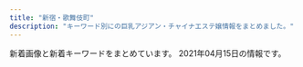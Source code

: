 ```yaml
---
title: "新宿・歌舞伎町"
description: "キーワード別にの巨乳アジアン・チャイナエステ嬢情報をまとめました。"
---
```


新着画像と新着キーワードをまとめています。
2021年04月15日の情報です。

<DmmAffiliateIns />
<KeywordTable
  shops={
    [
    {
        "img_links": [
            "http://www.night.ne.jp/nightnet/img/7.jpg",
            "http://www.night.ne.jp/tokyo/gyoen/img/view_3.jpg",
            "http://www.night.ne.jp/tokyo/gyoen/img/skill_1.jpg",
            "http://www.night.ne.jp/nightnet/img/1.jpg",
            "http://www.night.ne.jp/nightnet/img/2.jpg",
            "http://www.night.ne.jp/_format/W/img/whats_news.jpg",
            "http://www.night.ne.jp/nightnet/img/10.jpg",
            "http://www.night.ne.jp/tokyo/gyoen/img/skill_2.jpg",
            "http://www.night.ne.jp/tokyo/gyoen/img/index_skill.jpg",
            "http://www.night.ne.jp/tokyo/gyoen/img/qr_code.jpg",
            "http://www.night.ne.jp/nightnet/img/15.jpg",
            "http://www.night.ne.jp/nightnet/img/3.jpg",
            "http://www.night.ne.jp/nightnet/img/4.jpg",
            "http://www.night.ne.jp/tokyo/gyoen/img/view_1.jpg",
            "http://www.night.ne.jp/nightnet/img/8.jpg",
            "http://www.night.ne.jp/tokyo/gyoen/img/index_view.jpg",
            "http://www.night.ne.jp/tokyo/gyoen/img/view_4.jpg",
            "http://www.night.ne.jp/nightnet/img/6.jpg",
            "http://www.night.ne.jp/nightnet/img/17.jpg",
            "http://www.night.ne.jp/tokyo/gyoen/img/view_2.jpg",
            "http://www.night.ne.jp/nightnet/img/12a.jpg",
            "http://www.night.ne.jp/nightnet/img/14.jpg",
            "http://www.night.ne.jp/nightnet/img/5.jpg",
            "http://www.night.ne.jp/_format/W/img/index_enter_1.jpg",
            "http://www.night.ne.jp/tokyo/gyoen/img/index.jpg",
            "http://www.night.ne.jp/nightnet/img/16.jpg",
            "http://www.night.ne.jp/nightnet/img/9.jpg",
            "http://www.night.ne.jp/nightnet/img/13.jpg",
            "http://www.night.ne.jp/nightnet/img/11.jpg",
            "http://www.night.ne.jp/tokyo/gyoen/img/index_top.jpg",
            "http://www.night.ne.jp/_format/W/img/whats_view.jpg",
            "http://www.night.ne.jp/_format/W/img/whats_skill.jpg",
            "http://www.night.ne.jp/tokyo/gyoen/img/skill_3.jpg"
        ],
        "keywords": {},
        "station": "\u65b0\u5bbf\u5fa1\u82d1\u524d\u99c53\u756a\u51fa\u53e3",
        "name": "\u5fa1\u82d1 -\u304e\u3087\u3048\u3093-",
        "url": "http://www.night.ne.jp/tokyo/gyoen/"
    },
    {
        "img_links": [
            "http://aroma-massage.red/images/int.jpg",
            "http://aroma-massage.red/images/cg5.jpg",
            "http://aroma-massage.red/images/option.jpg",
            "http://aroma-massage.red/images/cg2.jpg",
            "http://aroma-massage.red/images/cg4.jpg",
            "http://aroma-massage.red/images/sysl.jpg",
            "http://aroma-massage.red/images/cg6.jpg",
            "http://aroma-massage.red/images/creditcard.jpg",
            "http://aroma-massage.red/images/nft.jpg",
            "http://aroma-massage.red/images/sta2.jpg",
            "http://aroma-massage.red/images/fbt.jpg",
            "http://aroma-massage.red/images/tm.png",
            "http://aroma-massage.red/images/qr.jpg",
            "http://aroma-massage.red/images/card.jpg",
            "http://aroma-massage.red/images/fbb.jpg",
            "http://aroma-massage.red/images/sta1.jpg",
            "http://aroma-massage.red/images/cg1.jpg",
            "http://aroma-massage.red/images/toph.png",
            "http://aroma-massage.red/images/sta6.jpg",
            "http://aroma-massage.red/images/acb.jpg",
            "http://aroma-massage.red/images/sta4.jpg",
            "http://aroma-massage.red/images/kan.jpg",
            "http://aroma-massage.red/images/stal.jpg",
            "http://aroma-massage.red/images/sta5.jpg",
            "http://aroma-massage.red/images/cg3.jpg",
            "http://aroma-massage.red/images/sta3.jpg"
        ],
        "url": "http://aroma-massage.red/",
        "keywords": {
            "E": 10,
            "D": 20
        },
        "station": "JR\u65b0\u5bbf\u99c5\u6771\u53e3",
        "name": "\u30c6\u30bb\u30e9-Tethera-"
    },
    {
        "keywords": {},
        "station": "JR\u65b0\u5bbf\u99c5\u6771\u53e3",
        "name": "\u30d4\u30e5\u30a2\u30ea\u30be\u30fc\u30c8II",
        "url": "http://pure-resort.tyo.cm/",
        "img_links": []
    },
    {
        "station": "JR\u65b0\u5bbf\u99c5\u6771\u53e3",
        "keywords": {
            "C": 1
        },
        "url": "http://crystal-est.net/",
        "name": "\u30af\u30ea\u30b9\u30bf\u30eb",
        "img_links": [
            "http://crystal-est.net/uploads/crystal/2017/03/bnr_side_042.png",
            "http://crystal-est.net/uploads/crystal/2017/03/r3.jpg",
            "http://crystal-est.net/uploads/crystal/images/no-photo.jpg",
            "http://crystal-est.net/uploads/crystal/2018/07/wechatimg31.jpeg",
            "http://crystal-est.net/uploads/crystal/2017/04/web.png",
            "http://ruby-es.com/uploads/rubyes/2017/02/img_info_04.png",
            "http://crystal-est.net/uploads/crystal/2017/03/subvisual_qa.png",
            "http://crystal-est.net/uploads/crystal/2017/03/subvisual_info.png",
            "http://crystal-est.net/uploads/crystal/2017/03/r4.jpg",
            "http://crystal-est.net/uploads/crystal/2017/03/r2.jpg",
            "http://crystal-est.net/uploads/crystal/2017/02/ameba.jpg",
            "http://crystal-est.net/uploads/crystal/2020/12/img_6830.jpg",
            "http://crystal-est.net/uploads/crystal/2017/03/bnr_side_032.png",
            "http://crystal-est.net/uploads/crystal/2017/03/btn_top_03.png",
            "http://crystal-est.net/uploads/crystal/2018/07/wechatimg26.jpeg",
            "http://crystal-est.net/uploads/crystal/2018/08/wechatimg49.jpeg",
            "http://crystal-est.net/uploads/crystal/images/subvisual_staff.png",
            "http://ruby-es.com/uploads/rubyes/2017/02/img_info_03.png",
            "http://crystal-est.net/uploads/crystal/2018/07/wechatimg125.jpeg",
            "http://crystal-est.net/uploads/crystal/2017/03/ruby6.png",
            "http://ruby-es.com/uploads/rubyes/2017/02/img_info_01.png",
            "http://crystal-est.net/uploads/crystal/images/xing.png",
            "http://crystal-est.net/uploads/crystal/2017/02/wifi.jpg",
            "http://ruby-es.com/uploads/rubyes/2017/02/img_info_06.png",
            "http://crystal-est.net/uploads/crystal/images/icon_flower.png",
            "http://crystal-est.net/uploads/crystal/images/p01.png",
            "http://crystal-est.net/uploads/crystal/2018/05/mayu1.jpeg",
            "http://crystal-est.net/uploads/crystal/2017/03/btn_top_02.png",
            "http://crystal-est.net/uploads/crystal/2020/11/tel.jpg",
            "http://crystal-est.net/uploads/crystal/2017/03/icon_flower.png",
            "http://crystal-est.net/uploads/crystal/2017/04/line2.png",
            "http://crystal-est.net/uploads/crystal/2017/03/bnr_side_052.png",
            "http://ruby-es.com/uploads/rubyes/2017/02/img_info_05.png",
            "http://ruby-es.com/uploads/rubyes/2017/02/img_info_02.png",
            "http://crystal-est.net/uploads/crystal/2020/12/img_6902.jpg",
            "http://crystal-est.net/uploads/crystal/2017/03/subvisual_enquete1.png",
            "http://crystal-est.net/uploads/crystal/2017/03/subvisual_reserve.png",
            "http://crystal-est.net/uploads/crystal/2017/03/subvisual_magazine1.png",
            "http://crystal-est.net/uploads/crystal/2017/04/leftmovie.png",
            "http://crystal-est.net/uploads/crystal/2017/03/subvisual_contact.png",
            "http://crystal-est.net/uploads/crystal/2018/05/webwxgetmsgimg.jpeg",
            "http://crystal-est.net/uploads/crystal/2017/03/treatment2.png",
            "http://crystal-est.net/uploads/crystal/2017/03/bnr_side_credit1.png",
            "http://crystal-est.net/uploads/crystal/2017/04/bnr_side_01.png",
            "http://crystal-est.net/uploads/crystal/2017/03/btn_top_01.png",
            "http://crystal-est.net/uploads/crystal/2018/08/wechatimg51.jpeg",
            "http://crystal-est.net/uploads/crystal/2017/03/r1.jpg",
            "http://crystal-est.net/uploads/crystal/2018/07/wechatimg30.jpeg",
            "http://crystal-est.net/uploads/crystal/2017/03/subvisual_link.png"
        ]
    },
    {
        "keywords": {
            "C": 17
        },
        "station": "JR\u65b0\u5bbf\u99c5\u5357\u53e3",
        "img_links": [
            "http://aes-aroma.com/staff/ai/01.jpg",
            "http://aes-aroma.com/img/ttl_mobile.png",
            "http://aes-aroma.com/staff/nana/01.jpg",
            "http://aes-aroma.com/staff/yoko/01.jpg",
            "http://aes-aroma.com/i/files/homeimg.jpg",
            "http://aes-aroma.com/pic/head.png",
            "http://aes-aroma.com/staff/kaori/01.jpg",
            "http://aes-aroma.com/staff/yoko/02.jpg",
            "http://aes-aroma.com/img/ttl_staff.png",
            "http://aes-aroma.com/img/ttl_rec.png",
            "http://aes-aroma.com/staff/koko/01.jpg",
            "http://aes-aroma.com/img/ttl_pickup.png",
            "http://aes-aroma.com/staff/mimi/01.jpg",
            "http://aes-aroma.com/staff/yuri/01.jpg",
            "http://aes-aroma.com/img/ttl_tnew.png",
            "http://aes-aroma.com/staff/miki/01.jpg"
        ],
        "name": "\u7652\u3057\u306e\u5bbf",
        "url": "http://aes-aroma.com/"
    },
    {
        "keywords": {
            "C": 1,
            "88": 4,
            "87": 2,
            "89": 1,
            "90": 2,
            "86": 2,
            "F": 1,
            "E": 1,
            "D": 8
        },
        "name": "CLEAR-\u30af\u30ea\u30a2-",
        "url": "http://clear-es.net/",
        "station": "\u897f\u6b66\u65b0\u5bbf\u99c5\u5317\u53e3",
        "img_links": [
            "http://clear-es.net/images/index_06.jpg",
            "http://clear-es.net/images/index_23.jpg",
            "http://clear-es.net/uploads/deba56537604611ac3b8da004b92d809.jpg",
            "http://clear-es.net/uploads/c1f6d0346f5cb109ac62c21a58c7deff.jpg",
            "http://clear-es.net/yamituki-n/uploads/images/yui01.jpg",
            "http://clear-es.net/images/index_14.jpg",
            "http://clear-es.net/uploads/2aa97908694153fb149943f0b8445352.jpg",
            "http://clear-es.net/my_work/images/pic1.png",
            "http://clear-es.net/images/index_12.jpg",
            "http://clear-es.net/images/index_03.jpg",
            "http://clear-es.net/images/girls_11.jpg",
            "http://clear-es.net/images/index_27.jpg",
            "http://clear-es.net/images/index_21.jpg",
            "http://clear-es.net/images/index_18.jpg",
            "http://clear-es.net/yamituki-n/uploads/images/rena02.jpg",
            "http://clear-es.net/yamituki-n/uploads/images/mika03s.jpg",
            "http://clear-es.net/images/index_09.jpg",
            "http://clear-es.net/images/index_02.jpg",
            "http://clear-es.net/images/index_01.jpg",
            "http://clear-es.net/uploads/e1133a4ba0f8c81f9d272f5793bda380.jpg",
            "http://clear-es.net/yamituki-n/uploads/images/juri01s.jpg",
            "http://clear-es.net/images/index_20.jpg",
            "http://clear-es.net/images/index_26.jpg",
            "http://clear-es.net/images/index_10.jpg",
            "http://clear-es.net/uploads/22c8968348a9acc2dfc9ab0aecb09c27.jpg",
            "http://clear-es.net/uploads/09bdd5637edec4bfa3d47a7e9874640b.jpg",
            "http://clear-es.net/images/index_11.jpg",
            "http://clear-es.net/images/index_07.jpg",
            "http://clear-es.net/images/index_05.jpg",
            "http://clear-es.net/images/index_17.jpg",
            "http://clear-es.net/images/girls_13.jpg",
            "http://clear-es.net/uploads/f426bd85a8f6a9eac87e55b2d44c4bd5.jpg",
            "http://clear-es.net/uploads/97eb17743f96fd7f0551aab0bedd5e6f.jpg",
            "http://clear-es.net/uploads/a62d7f24a5b9a4fd5aeef678eb24ef4b.jpg",
            "http://clear-es.net/uploads/10299154955d10c3b815a5638a35a934.jpg",
            "http://clear-es.net/images/gallery_11.jpg",
            "http://clear-es.net/yamituki-n/uploads/images/mmexport1576417470781.jpg",
            "http://clear-es.net/images/index_13.jpg",
            "http://clear-es.net/images/index_19.jpg",
            "http://clear-es.net/images/koko_1.jpg",
            "http://clear-es.net/images/index_04.jpg",
            "http://clear-es.net/images/girls_03.jpg",
            "http://clear-es.net/images/index_25.jpg",
            "http://clear-es.net/images/index_08.jpg",
            "http://clear-es.net/uploads/7553669390f1cc93427a4f6ad33b4668.jpg",
            "http://clear-es.net/images/index_28_01.jpg",
            "http://clear-es.net/yamituki-n/uploads/images/rena01.jpg",
            "http://clear-es.net/images/service_11.jpg",
            "http://clear-es.net/images/index_28.jpg",
            "http://clear-es.net/uploads/cec0ed392fe00d8e3ff867c0625809e6.jpg",
            "http://clear-es.net/images/index_24.jpg",
            "http://clear-es.net/images/index_15.jpg"
        ]
    },
    {
        "station": "JR\u65b0\u5bbf\u99c5",
        "name": "\u65b0\u5bbf\u6975\u4e0a\u30e1\u30f3\u30ba\u30a8\u30b9\u30c6",
        "keywords": {},
        "img_links": [],
        "url": "https://gokujo.iest.info/"
    },
    {
        "keywords": {},
        "img_links": [
            "http://relaxia.work/images/info3.jpg",
            "http://relaxia.work/images/note.jpg",
            "http://relaxia.work/images/ico01.png",
            "http://relaxia.work/img/haru1.jpg",
            "http://relaxia.work/images/side_mobile.jpg",
            "http://relaxia.work/images/link_nav02.jpg",
            "http://relaxia.work/images/link_nav03.jpg",
            "http://relaxia.work/images/side_link.jpg",
            "http://relaxia.work/img/sizuka1.jpg",
            "http://relaxia.work/images/link_nav06.jpg",
            "http://relaxia.work/images/link_nav05.jpg",
            "http://relaxia.work/images/sp_top.jpg",
            "http://relaxia.work/images/link_nav01.jpg",
            "http://relaxia.work/images/side_tel.jpg",
            "http://relaxia.work/images/info2.jpg",
            "http://relaxia.work/images/link_nav04.jpg",
            "http://relaxia.work/images/info1.jpg",
            "http://relaxia.work/images/top_slider01.jpg",
            "http://relaxia.work/img/yuki1.jpg",
            "http://relaxia.work/images/top.png"
        ],
        "name": "\u30ea\u30e9\u30af\u30b7\u30a2\u30fc",
        "station": "JR\u65b0\u5bbf\u99c5\u6771\u53e3",
        "url": "http://relaxia.work/"
    },
    {
        "name": "Fairy Girl",
        "url": "http://fairy-girl.work/",
        "station": "JR\u65b0\u5bbf\u99c5\u897f\u53e3",
        "keywords": {},
        "img_links": [
            "http://fairy-girl.work/staff/rika.jpg",
            "http://fairy-girl.work/img/kiki2.jpg",
            "http://fairy-girl.work/images/2.jpg",
            "http://fairy-girl.work/img/kana1.jpg",
            "http://fairy-girl.work/images/12.jpg",
            "http://fairy-girl.work/images/3.jpg",
            "http://fairy-girl.work/images/ac1.jpg",
            "http://fairy-girl.work/images/11.jpg",
            "http://fairy-girl.work/staff/eri.jpg",
            "http://fairy-girl.work/staff/mari.jpg",
            "http://fairy-girl.work/images/tr.jpg",
            "http://fairy-girl.work/staff/rina.jpg",
            "http://fairy-girl.work/images/mobile.jpg",
            "http://fairy-girl.work/staff/kana.jpg",
            "http://fairy-girl.work/images/9.jpg",
            "http://fairy-girl.work/images/10.jpg",
            "http://fairy-girl.work/images/8.jpg",
            "http://fairy-girl.work/img/eri2.jpg",
            "http://fairy-girl.work/images/sys1.jpg",
            "http://fairy-girl.work/images/5.jpg",
            "http://fairy-girl.work/staff/kiki.jpg",
            "http://fairy-girl.work/img/kiki1.jpg",
            "http://fairy-girl.work/images/int1.jpg",
            "http://fairy-girl.work/img/rina1.jpg",
            "http://fairy-girl.work/images/sys2.jpg",
            "http://fairy-girl.work/images/staff_t.jpg",
            "http://fairy-girl.work/images/interior_t.jpg",
            "http://fairy-girl.work/images/bana0404_4.png",
            "http://fairy-girl.work/images/news.jpg",
            "http://fairy-girl.work/images/1.jpg",
            "http://fairy-girl.work/img/hitomi1.jpg",
            "http://fairy-girl.work/staff/rara.jpg",
            "http://fairy-girl.work/img/rara1.jpg",
            "http://fairy-girl.work/img/eri1.jpg",
            "http://fairy-girl.work/staff/yuyu.jpg",
            "http://fairy-girl.work/images/7.jpg",
            "http://fairy-girl.work/img/yuyu1.jpg",
            "http://fairy-girl.work/staff/misa.jpg",
            "http://fairy-girl.work/images/6.jpg",
            "http://fairy-girl.work/img/mari1.jpg",
            "http://fairy-girl.work/images/int2.jpg",
            "http://fairy-girl.work/staff/yuki.jpg",
            "http://fairy-girl.work/img/yuki1.jpg",
            "http://fairy-girl.work/images/line.png",
            "http://fairy-girl.work/staff/hitomi.jpg",
            "http://fairy-girl.work/img/rika1.jpg",
            "http://fairy-girl.work/img/misa1.jpg",
            "http://fairy-girl.work/images/ac2.jpg"
        ]
    },
    {
        "station": "\u65b0\u5bbf\u4e09\u4e01\u76ee\u99c5E1\u51fa\u53e3",
        "img_links": [
            "http://sakura-relax.net/images/cg03.jpg",
            "http://sakura-relax.net/images/cg07.jpg",
            "http://sakura-relax.net/images/tel.png",
            "http://sakura-relax.net/images/cg04.jpg",
            "http://sakura-relax.net/images/qrc.png",
            "http://sakura-relax.net/images/top-img02.png",
            "http://sakura-relax.net/images/kan.jpg",
            "http://sakura-relax.net/link/menlog.jpg",
            "http://sakura-relax.net/images/top-img01.png",
            "http://sakura-relax.net/images/cg06.jpg"
        ],
        "url": "http://sakura-relax.net/",
        "keywords": {
            "85": 4,
            "87": 8,
            "C": 8,
            "86": 4,
            "E": 8
        },
        "name": "\u697d\u697d-\u30e9\u30af\u30e9\u30af-"
    },
    {
        "name": "RELAIR \uff5e\u30ea\u30ec\u30a2\uff5e",
        "keywords": {
            "C": 8
        },
        "url": "http://in-esthe.com/relair/",
        "img_links": [
            "http://in-esthe.com/relair/img/p-9.jpg",
            "http://in-esthe.com/relair/img/p-1.jpg",
            "http://in-esthe.com/relair/img/p-2.jpg",
            "http://in-esthe.com/relair/img/kanban4.jpg",
            "http://in-esthe.com/relair/img/card-english.png",
            "http://in-esthe.com/relair/img/p-7.jpg",
            "http://in-esthe.com/relair/img/head.png",
            "http://in-esthe.com/relair/img/fla1.png",
            "http://in-esthe.com/relair/img/english-t1.png",
            "http://in-esthe.com/relair/img/fla.png",
            "http://in-esthe.com/relair/img/p-0.jpg",
            "http://in-esthe.com/relair/img/p-3-1.jpg",
            "http://in-esthe.com/relair/img/english-t3.png",
            "http://in-esthe.com/relair/img/t-3.png",
            "http://in-esthe.com/relair/img/english-t6.png",
            "http://in-esthe.com/relair/img/p-3.jpg",
            "http://in-esthe.com/relair/img/tel.png",
            "http://in-esthe.com/relair/img/fla2.png",
            "http://in-esthe.com/relair/img/botton.png",
            "http://in-esthe.com/relair/img/newstback.png",
            "http://in-esthe.com/relair/img/t-1.png",
            "http://in-esthe.com/relair/img/p-8.jpg",
            "http://in-esthe.com/relair/img/english-t4.png",
            "http://in-esthe.com/relair/img/s-1.jpg",
            "http://in-esthe.com/relair/img/t-2.png",
            "http://in-esthe.com/relair/img/p-1-1.jpg",
            "http://in-esthe.com/relair/img/english-t5.png",
            "http://in-esthe.com/relair/img/re.png",
            "http://in-esthe.com/relair/img/english-t2.png",
            "http://in-esthe.com/relair/img/twitter.png"
        ],
        "station": "\u65b0\u5bbf\u897f\u53e3\u99c5D5\u51fa\u53e3"
    },
    {
        "name": "\u3089\u3044\u3089\u3044",
        "url": "https://lailai.tyo.cm/",
        "img_links": [
            "https://lailai.tyo.cm/photos/sites/58/2021/04/2021040805111044.jpg",
            "https://lailai.tyo.cm/photos/sites/58/2021/04/2021040805111148.jpg",
            "https://lailai.tyo.cm/images/sp_top.jpg",
            "https://lailai.tyo.cm/photos/sites/58/2021/04/2021040805110930.jpg",
            "https://lailai.tyo.cm/photos/sites/58/2021/04/2021040805111369.jpg"
        ],
        "station": "JR\u65b0\u5bbf\u99c5\u5357\u53e3",
        "keywords": {
            "D": 8,
            "83": 8,
            "85": 8,
            "C": 20
        }
    },
    {
        "station": "JR\u65b0\u5bbf\u99c5\u897f\u53e3",
        "img_links": [
            "http://yurali.oks.bz/photos/sites/48/2020/06/2020063002493351.jpg",
            "http://yurali.oks.bz/images/s_new.png",
            "http://yurali.oks.bz/photos/sites/48/2020/09/2020090809340917.jpg",
            "http://yurali.oks.bz/photos/sites/48/2021/03/2021033110254887-504x670.jpg",
            "http://yurali.oks.bz/images/content.jpg",
            "http://yurali.oks.bz/images/kanban.jpg",
            "http://yurali.oks.bz/images/room1.jpg",
            "http://yurali.oks.bz/images/acc2.jpg",
            "http://yurali.oks.bz/images/room4.jpg",
            "http://yurali.oks.bz/images/s4.jpg",
            "http://yurali.oks.bz/images/right.jpg",
            "http://yurali.oks.bz/images/line.jpg",
            "http://yurali.oks.bz/images/s3.jpg",
            "http://yurali.oks.bz/images/room3.jpg",
            "http://yurali.oks.bz/images/acc4.jpg",
            "http://yurali.oks.bz/images/acc1.jpg",
            "http://yurali.oks.bz/photos/sites/48/2020/09/2020090809341490.jpg",
            "http://yurali.oks.bz/photos/sites/48/2020/09/2020090809341126.jpg",
            "http://yurali.oks.bz/images/mobile.jpg",
            "http://yurali.oks.bz/photos/sites/48/2021/03/2021033110254887.jpg",
            "http://yurali.oks.bz/images/room2.jpg",
            "http://yurali.oks.bz/images/s1.jpg",
            "http://yurali.oks.bz/photos/sites/48/2021/03/2021033110254811.jpg",
            "http://yurali.oks.bz/images/s2.jpg",
            "http://yurali.oks.bz/images/acc3.jpg",
            "http://yurali.oks.bz/images/top.jpg"
        ],
        "url": "http://yurali.oks.bz/",
        "keywords": {
            "87": 14,
            "D": 28,
            "E": 14,
            "86": 14,
            "85": 14
        },
        "name": "\u6c17\u697d"
    },
    {
        "station": "JR\u65b0\u5bbf\u99c5\u6771\u53e3",
        "name": "\u5915\u9727 \u3086\u3046\u304e\u308a",
        "url": "https://shinjuku-mensesthe.com/",
        "keywords": {
            "F": 1
        },
        "img_links": [
            "https://shinjuku-mensesthe.com/massage/2021/03/27/blog.jpg",
            "https://shinjuku-mensesthe.com/staff/seira-l1.jpg",
            "https://shinjuku-mensesthe.com/images/top2.jpg",
            "https://shinjuku-mensesthe.com/icon/yelp.png",
            "https://shinjuku-mensesthe.com/images/qrcode.png",
            "https://shinjuku-mensesthe.com/icon/line.png",
            "https://shinjuku-mensesthe.com/staff/hana-l1.jpg",
            "https://shinjuku-mensesthe.com/room/room-l1.jpg",
            "https://shinjuku-mensesthe.com/button/home.png",
            "https://shinjuku-mensesthe.com/2020/01/23/miki-s1.jpg",
            "https://shinjuku-mensesthe.com/staff/hana-s1.jpg",
            "https://shinjuku-mensesthe.com/2019/12/15/sayuri-s2.jpg",
            "https://shinjuku-mensesthe.com/massage/2020/10/21/risa-s1.jpg",
            "https://shinjuku-mensesthe.com/button/staff.png",
            "https://shinjuku-mensesthe.com/massage/2020/10/05/yuki-s1.jpg",
            "https://shinjuku-mensesthe.com/massage/2020/08/16/riri-s1.jpg",
            "https://shinjuku-mensesthe.com/menu/home.png",
            "https://shinjuku-mensesthe.com/images/main-sp.jpg",
            "https://shinjuku-mensesthe.com/room/room-l4.jpg",
            "https://shinjuku-mensesthe.com/2020/01/23/sakura-s1.jpg",
            "https://shinjuku-mensesthe.com/staff/yuki-s1.jpg",
            "https://shinjuku-mensesthe.com/room/room-l3.jpg",
            "https://shinjuku-mensesthe.com/images/main-small.jpg",
            "https://shinjuku-mensesthe.com/staff/yuki-l1.jpg",
            "https://shinjuku-mensesthe.com/staff/kana-l1.jpg",
            "https://shinjuku-mensesthe.com/room/room-l2.jpg",
            "https://shinjuku-mensesthe.com/menu/staff.png",
            "https://shinjuku-mensesthe.com/images/top3.jpg",
            "https://shinjuku-mensesthe.com/images/clear.png",
            "https://shinjuku-mensesthe.com/images/footer-l.png",
            "https://shinjuku-mensesthe.com/staff/arisa-l1.jpg",
            "https://shinjuku-mensesthe.com/images/flower.png",
            "https://shinjuku-mensesthe.com/images/main-top.jpg",
            "https://shinjuku-mensesthe.com/staff/arisa-s1.jpg",
            "https://shinjuku-mensesthe.com/icon/facebook.png",
            "https://shinjuku-mensesthe.com/images/header3.png",
            "https://shinjuku-mensesthe.com/staff/shiori-s1.jpg",
            "https://shinjuku-mensesthe.com/massage/2020/09/14/hana-s1.jpg",
            "https://shinjuku-mensesthe.com/images/camp.png",
            "https://scdn.line-apps.com/n/line_add_friends/btn/ja.png",
            "https://shinjuku-mensesthe.com/button/blog.png",
            "https://shinjuku-mensesthe.com/images/top1.jpg",
            "https://shinjuku-mensesthe.com/menu/blog.png",
            "https://shinjuku-mensesthe.com/staff/kana-s1.jpg",
            "https://shinjuku-mensesthe.com/images/footer-r.png",
            "https://shinjuku-mensesthe.com/massage/2020/07/31/ai-s2.jpg",
            "https://shinjuku-mensesthe.com/massage/2020/07/31/covit19.jpg",
            "https://shinjuku-mensesthe.com/icon/twitter.png",
            "https://shinjuku-mensesthe.com/menu/info.png",
            "https://shinjuku-mensesthe.com/staff/seira-s1.jpg",
            "https://shinjuku-mensesthe.com/link/mens-esthe.png"
        ]
    },
    {
        "name": "sweet-\u30b9\u30a6\u30a3\u30fc\u30c8-",
        "keywords": {
            "D": 4,
            "E": 8,
            "87": 2,
            "86": 14
        },
        "url": "http://sweety-est.tokyo/",
        "station": "JR\u65b0\u5bbf\u99c5\u897f\u53e3",
        "img_links": [
            "http://sweety-est.tokyo/images/cg03.jpg",
            "http://sweety-est.tokyo/images/kan1.jpg",
            "http://sweety-est.tokyo/images/r2.jpg",
            "http://sweety-est.tokyo/images/m2.jpg",
            "http://sweety-est.tokyo/images/m3.jpg",
            "http://sweety-est.tokyo/images/cg07.jpg",
            "http://sweety-est.tokyo/images/b-tel.png",
            "http://sweety-est.tokyo/images/cg01.jpg",
            "http://sweety-est.tokyo/images/m4.jpg",
            "http://sweety-est.tokyo/images/cg06.jpg",
            "http://sweety-est.tokyo/images/a8.jpg",
            "http://sweety-est.tokyo/images/tit-sub4.jpg",
            "http://sweety-est.tokyo/images/r4.jpg",
            "http://sweety-est.tokyo/images/sys.jpg",
            "http://sweety-est.tokyo/images/r1.jpg",
            "http://sweety-est.tokyo/images/cg04.jpg",
            "http://sweety-est.tokyo/images/m1.jpg",
            "http://sweety-est.tokyo/images/cg02.jpg",
            "http://sweety-est.tokyo/images/b-online.png",
            "http://sweety-est.tokyo/images/r5.jpg",
            "http://sweety-est.tokyo/images/tit-sub6.jpg",
            "http://sweety-est.tokyo/images/cg011.jpg",
            "http://sweety-est.tokyo/images/a4.jpg",
            "http://sweety-est.tokyo/images/tit-sub1.jpg",
            "http://sweety-est.tokyo/images/cg08.jpg",
            "http://sweety-est.tokyo/images/tit-sub2.jpg",
            "http://sweety-est.tokyo/images/kan.jpg",
            "http://sweety-est.tokyo/images/slider-img002.jpg",
            "http://sweety-est.tokyo/images/a1.jpg",
            "http://sweety-est.tokyo/images/slider-img003.jpg",
            "http://sweety-est.tokyo/images/tit-sub3.jpg",
            "http://sweety-est.tokyo/images/a7.jpg",
            "http://sweety-est.tokyo/images/a3.jpg",
            "http://sweety-est.tokyo/images/cg05.jpg",
            "http://sweety-est.tokyo/images/r6.jpg",
            "http://sweety-est.tokyo/images/a6.jpg",
            "http://sweety-est.tokyo/images/qr.jpg",
            "http://sweety-est.tokyo/images/a2.jpg",
            "http://sweety-est.tokyo/images/r3.jpg",
            "http://sweety-est.tokyo/images/slider-img001.jpg",
            "http://sweety-est.tokyo/images/a5.jpg",
            "http://sweety-est.tokyo/images/tit-sub5.jpg",
            "http://sweety-est.tokyo/link/menlog.jpg"
        ]
    },
    {
        "name": "\u7652 \u3086\u3046",
        "station": "\u897f\u6b66\u65b0\u5bbf\u99c5\u5317\u53e3",
        "url": "http://www.yu-yu.work/",
        "keywords": {},
        "img_links": [
            "http://www.yu-yu.work/images/int1.png",
            "http://www.yu-yu.work/images/sys1.jpg",
            "http://www.yu-yu.work/images/sys4.jpg",
            "http://www.yu-yu.work/staff/haruka.jpg",
            "http://www.yu-yu.work/images/staff_t.jpg",
            "http://www.yu-yu.work/staff/yuina.jpg",
            "http://www.yu-yu.work/img/rin1.jpg",
            "http://www.yu-yu.work/img/naomi1.jpg",
            "http://www.yu-yu.work/staff/rin.jpg",
            "http://www.yu-yu.work/img/yuina1.jpg",
            "http://www.yu-yu.work/images/b2.jpg",
            "http://www.yu-yu.work/images/news.jpg",
            "http://www.yu-yu.work/images/int2.png",
            "http://www.yu-yu.work/img/haruka1.jpg",
            "http://www.yu-yu.work/img/misaki1.jpg",
            "http://www.yu-yu.work/staff/misaki.jpg",
            "http://www.yu-yu.work/images/1.jpg",
            "http://www.yu-yu.work/images/5.jpg",
            "http://www.yu-yu.work/images/mobile.jpg",
            "http://www.yu-yu.work/images/info.jpg",
            "http://www.yu-yu.work/images/interior_t.jpg",
            "http://www.yu-yu.work/images/b1.jpg",
            "http://www.yu-yu.work/images/3.jpg",
            "http://www.yu-yu.work/images/2.jpg",
            "http://www.yu-yu.work/images/line.png",
            "http://www.yu-yu.work/images/head.jpg",
            "http://www.yu-yu.work/staff/naomi.jpg",
            "http://www.yu-yu.work/images/ac1.jpg",
            "http://www.yu-yu.work/images/sys3.jpg",
            "http://www.yu-yu.work/images/4.jpg",
            "http://www.yu-yu.work/images/ac2.jpg",
            "http://www.yu-yu.work/images/sys2.jpg"
        ]
    },
    {
        "station": "JR\u65b0\u5bbf\u99c5\u6771\u53e3\u30fb\u6b4c\u821e\u4f0e\u753a",
        "img_links": [
            "https://static.wixstatic.com/media/1f1430_d0a7ae614e0b423886aa6d1beca9a87a~mv2.jpg",
            "https://static.wixstatic.com/media/1f1430_184f66b9eb914c26b47be78d54152284~mv2.jpg",
            "https://static.wixstatic.com/media/1f1430_890ca68d29e04e7a8c96e4198a653ed3~mv2.jpg",
            "https://static.wixstatic.com/media/1f1430_c12fa837f18643e8a167f283f823ecd9~mv2.jpg",
            "https://static.wixstatic.com/media/1f1430_c48456140f404f1eb9a47dfd01d1d032~mv2.jpg",
            "https://static.wixstatic.com/media/1f1430_5b6db55133674387b978465361d1f5af~mv2.jpg",
            "https://static.wixstatic.com/media/1f1430_c572ee153c0c46e096e6301fe82e2f11~mv2.jpg",
            "https://static.wixstatic.com/media/1f1430_2511e8409a39492bab1eeffd58a5eb1f~mv2.jpg",
            "https://static.wixstatic.com/media/1f1430_8e7ae52f03b14e31be6ff7b1038f2896~mv2.jpg",
            "https://static.wixstatic.com/media/1f1430_704c1cfac22b4288a4aaa588c496ab40~mv2.jpg",
            "https://static.wixstatic.com/media/1f1430_f16ba939f42f47d688a43ba736f9d100~mv2.jpg",
            "https://static.wixstatic.com/media/1f1430_27c850c6656448c68b705e2a69f8d3e0~mv2.png",
            "https://static.wixstatic.com/media/1f1430_e5113a1a86b8410db0438745823a2d2c~mv2.png",
            "https://static.wixstatic.com/media/1f1430_4ef445c14af547ffb085a4c73252e22c~mv2.jpg",
            "https://static.wixstatic.com/media/1f1430_b6622178bf9c45a68912520b4b2de175~mv2.png",
            "https://static.wixstatic.com/media/1f1430_e11d2a49cf1a4130a10a3e09053a46fc~mv2.png",
            "https://static.wixstatic.com/media/1f1430_d26df1a13af049c9a7afeac5e58c5323~mv2.jpg",
            "https://static.wixstatic.com/media/1f1430_7ff5719c25b243d18c7fb6db890677f9~mv2.jpg",
            "https://static.wixstatic.com/media/1f1430_d824a82ebc40424facf31978d80b293b~mv2.png",
            "https://static.wixstatic.com/media/1f1430_0ea86bd4429f44fa96f0a1277a1c2d6e~mv2.jpg",
            "https://static.wixstatic.com/media/1f1430_4b2c5243bdbe40858057386a16dce231~mv2.png",
            "https://static.wixstatic.com/media/1f1430_f4c9cbbcc36c44f1a8be8eb3138b0b46~mv2.jpg",
            "https://static.wixstatic.com/media/1f1430_04f93cdec45f4c4e8d0fa69dc26b3e38~mv2.jpg"
        ],
        "keywords": {},
        "url": "https://www.hagoromo.tokyo/",
        "name": "\u7fbd\u8863\uff5e\u306f\u3054\u308d\u3082\uff5e"
    },
    {
        "name": "\u30b8\u30e5\u30ea\u30a2\u30f3",
        "station": "JR\u65b0\u5bbf\u99c5\u6771\u5357\u53e3",
        "keywords": {
            "F": 5,
            "84": 5,
            "95": 5,
            "D": 10,
            "86": 10
        },
        "img_links": [
            "https://mens-esthe.xyz/staff/yuuka-s1.jpg",
            "https://mens-esthe.xyz/room/room-l8.jpg",
            "https://mens-esthe.xyz/staff/eri-l1.jpg",
            "https://mens-esthe.xyz/icon/line.png",
            "https://mens-esthe.xyz/room/room-l7.jpg",
            "https://mens-esthe.xyz/staff/eri-s2.jpg",
            "https://inage-mensesthe.com/icon/facebook.png",
            "https://inage-mensesthe.com/icon/yelp.png",
            "https://inage-mensesthe.com/link/relaku_salon.jpg",
            "https://inage-mensesthe.com/icon/line.png",
            "https://mens-esthe.xyz/icon/twitter.png",
            "https://mens-esthe.xyz/images/main-sp.jpg",
            "https://mens-esthe.xyz/staff/kana-l2.jpg",
            "https://mens-esthe.xyz/room/room-l4.jpg",
            "https://mens-esthe.xyz/staff/kana-s1.jpg",
            "https://mens-esthe.xyz/room/room-l1.jpg",
            "https://mens-esthe.xyz/staff/eri-s1.jpg",
            "https://mens-esthe.xyz/room/room-l2.jpg",
            "https://mens-esthe.xyz/icon/facebook.png",
            "https://mens-esthe.xyz/images/esthe4.jpg",
            "https://mens-esthe.xyz/room/room-l6.jpg",
            "https://mens-esthe.xyz/images/qrcode.png",
            "https://mens-esthe.xyz/staff/eri-l2.jpg",
            "https://mens-esthe.xyz/staff/moe-l1.jpg",
            "https://mens-esthe.xyz/staff/kana-s2.jpg",
            "https://mens-esthe.xyz/room/room-l3.jpg",
            "https://mens-esthe.xyz/staff/yuuka-l1.jpg",
            "https://mens-esthe.xyz/images/header3.png",
            "https://mens-esthe.xyz/images/main1.jpg",
            "https://mens-esthe.xyz/staff/moe-s1.jpg",
            "https://mens-esthe.xyz/room/room-l5.jpg",
            "https://mens-esthe.xyz/images/esthe1.jpg",
            "https://mens-esthe.xyz/staff/yuuka-l2.jpg",
            "https://mens-esthe.xyz/footer/footer-staff.png",
            "https://mens-esthe.xyz/images/esthe2.jpg",
            "https://inage-mensesthe.com/icon/twitter.png",
            "https://mens-esthe.xyz/staff/kana-l1.jpg",
            "https://mens-esthe.xyz/footer/footer-tel.png",
            "https://mens-esthe.xyz/images/clear.png",
            "https://mens-esthe.xyz/images/esthe3.jpg",
            "https://mens-esthe.xyz/icon/yelp.png",
            "https://mens-esthe.xyz/footer/footer-line.png",
            "https://mens-esthe.xyz/staff/yuuka-s2.jpg"
        ],
        "url": "https://mens-esthe.xyz/"
    },
    {
        "img_links": [
            "http://hi-msg.com/koyuki/img/newstback.png",
            "http://hi-msg.com/koyuki/img/p-6.jpg",
            "http://hi-msg.com/koyuki/img/p-9.jpg",
            "http://hi-msg.com/koyuki/img/tel.png",
            "http://hi-msg.com/koyuki/img/kanban4s.jpg",
            "http://hi-msg.com/koyuki/img/p-4-1.jpg",
            "http://hi-msg.com/koyuki/img/p-2.jpg",
            "http://hi-msg.com/koyuki/img/english-t3.png",
            "http://hi-msg.com/koyuki/img/p-6-1.jpg",
            "http://hi-msg.com/koyuki/img/re.png",
            "http://hi-msg.com/koyuki/img/p-7.jpg",
            "http://hi-msg.com/koyuki/img/p-2-1.jpg",
            "http://hi-msg.com/koyuki/img/p-3-1.jpg",
            "http://hi-msg.com/koyuki/img/english-t4.png",
            "http://hi-msg.com/koyuki/img/card.png",
            "http://hi-msg.com/koyuki/img/p-1.jpg",
            "http://hi-msg.com/koyuki/img/t-1.png",
            "http://hi-msg.com/koyuki/img/p-5.jpg",
            "http://hi-msg.com/koyuki/img/t-3.png",
            "http://hi-msg.com/koyuki/img/p-8.jpg",
            "http://hi-msg.com/koyuki/img/head.png",
            "http://hi-msg.com/koyuki/img/english-t2.png",
            "http://hi-msg.com/koyuki/img/english-t5.png",
            "http://hi-msg.com/koyuki/img/kanban4.jpg",
            "http://hi-msg.com/koyuki/img/t-2.png",
            "http://hi-msg.com/koyuki/img/p-11.jpg",
            "http://hi-msg.com/koyuki/img/english-t6.png",
            "http://hi-msg.com/koyuki/img/tit.png",
            "http://hi-msg.com/koyuki/img/card-english.png",
            "http://hi-msg.com/koyuki/img/botton.png",
            "http://hi-msg.com/koyuki/img/english-t1.png",
            "http://hi-msg.com/koyuki/img/p-10.jpg",
            "http://hi-msg.com/koyuki/img/p-4.jpg",
            "http://hi-msg.com/koyuki/img/p-0.jpg",
            "http://hi-msg.com/koyuki/img/p-7-1.jpg",
            "http://hi-msg.com/koyuki/img/p-8-1.jpg",
            "http://hi-msg.com/koyuki/img/p-3.jpg"
        ],
        "name": "KOYUKI",
        "keywords": {
            "C": 8
        },
        "url": "http://hi-msg.com/koyuki/",
        "station": "JR\u65b0\u5bbf\u99c5\u6771\u53e3"
    }
]
}
/>
<DmmAffiliateScript />
